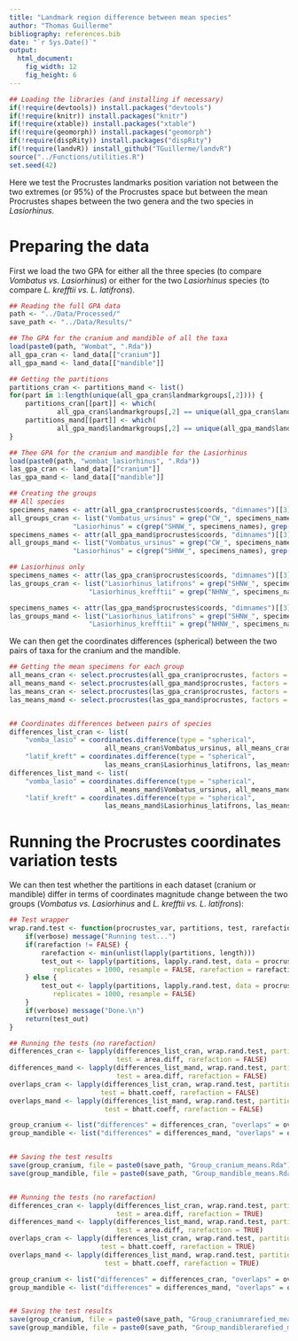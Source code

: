 ```yaml
---
title: "Landmark region difference between mean species"
author: "Thomas Guillerme"
bibliography: references.bib
date: "`r Sys.Date()`"
output:
  html_document:
    fig_width: 12
    fig_height: 6
---
```


```r
## Loading the libraries (and installing if necessary)
if(!require(devtools)) install.packages("devtools")
if(!require(knitr)) install.packages("knitr")
if(!require(xtable)) install.packages("xtable")
if(!require(geomorph)) install.packages("geomorph")
if(!require(dispRity)) install.packages("dispRity")
if(!require(landvR)) install_github("TGuillerme/landvR")
source("../Functions/utilities.R")
set.seed(42)
```

Here we test the Procrustes landmarks position variation not between the two extremes (or 95%) of the Procrustes space but between the mean Procrustes shapes between the two genera and the two species in _Lasiorhinus_.

# Preparing the data

First we load the two GPA for either all the three species (to compare _Vombatus vs. Lasiorhinus_) or either for the two _Lasiorhinus_ species (to compare _L. krefftii vs. L. latifrons_).

```r
## Reading the full GPA data
path <- "../Data/Processed/"
save_path <- "../Data/Results/"

## The GPA for the cranium and mandible of all the taxa
load(paste0(path, "Wombat", ".Rda"))
all_gpa_cran <- land_data[["cranium"]]
all_gpa_mand <- land_data[["mandible"]]

## Getting the partitions
partitions_cran <- partitions_mand <- list()
for(part in 1:length(unique(all_gpa_cran$landmarkgroups[,2]))) {
    partitions_cran[[part]] <- which(
            all_gpa_cran$landmarkgroups[,2] == unique(all_gpa_cran$landmarkgroups[,2])[part])
    partitions_mand[[part]] <- which(
            all_gpa_mand$landmarkgroups[,2] == unique(all_gpa_mand$landmarkgroups[,2])[part])
}

## Thee GPA for the cranium and mandible for the Lasiorhinus
load(paste0(path, "wombat_lasiorhinus", ".Rda"))
las_gpa_cran <- land_data[["cranium"]]
las_gpa_mand <- land_data[["mandible"]]

## Creating the groups
## All species
specimens_names <- attr(all_gpa_cran$procrustes$coords, "dimnames")[[3]]
all_groups_cran <- list("Vombatus_ursinus" = grep("CW_", specimens_names),
                "Lasiorhinus" = c(grep("SHNW_", specimens_names), grep("NHNW_", specimens_names)))
specimens_names <- attr(all_gpa_mand$procrustes$coords, "dimnames")[[3]]
all_groups_mand <- list("Vombatus_ursinus" = grep("CW_", specimens_names),
                "Lasiorhinus" = c(grep("SHNW_", specimens_names), grep("NHNW_", specimens_names)))

## Lasiorhinus only
specimens_names <- attr(las_gpa_cran$procrustes$coords, "dimnames")[[3]]
las_groups_cran <- list("Lasiorhinus_latifrons" = grep("SHNW_", specimens_names),
                    "Lasiorhinus_krefftii" = grep("NHNW_", specimens_names))

specimens_names <- attr(las_gpa_mand$procrustes$coords, "dimnames")[[3]]
las_groups_mand <- list("Lasiorhinus_latifrons" = grep("SHNW_", specimens_names),
                    "Lasiorhinus_krefftii" = grep("NHNW_", specimens_names))

```

We can then get the coordinates differences (spherical) between the two pairs of taxa for the cranium and the mandible.


```r
## Getting the mean specimens for each group
all_means_cran <- select.procrustes(all_gpa_cran$procrustes, factors = all_groups_cran)
all_means_mand <- select.procrustes(all_gpa_mand$procrustes, factors = all_groups_mand)
las_means_cran <- select.procrustes(las_gpa_cran$procrustes, factors = las_groups_cran)
las_means_mand <- select.procrustes(las_gpa_mand$procrustes, factors = las_groups_mand)


## Coordinates differences between pairs of species
differences_list_cran <- list(
    "vomba_lasio" = coordinates.difference(type = "spherical",
                        all_means_cran$Vombatus_ursinus, all_means_cran$Lasiorhinus),
    "latif_kreft" = coordinates.difference(type = "spherical",
                        las_means_cran$Lasiorhinus_latifrons, las_means_cran$Lasiorhinus_krefftii))
differences_list_mand <- list(
    "vomba_lasio" = coordinates.difference(type = "spherical",
                        all_means_mand$Vombatus_ursinus, all_means_mand$Lasiorhinus),
    "latif_kreft" = coordinates.difference(type = "spherical",
                        las_means_mand$Lasiorhinus_latifrons, las_means_mand$Lasiorhinus_krefftii))

```


# Running the Procrustes coordinates variation tests

We can then test whether the partitions in each dataset (cranium or mandible) differ in terms of coordinates magnitude change between the two groups (_Vombatus vs. Lasiorhinus_ and _L. krefftii vs. L. latifrons_):

```r
## Test wrapper
wrap.rand.test <- function(procrustes_var, partitions, test, rarefaction, verbose = TRUE) {
    if(verbose) message("Running test...")
    if(rarefaction != FALSE) {
        rarefaction <- min(unlist(lapply(partitions, length)))
        test_out <- lapply(partitions, lapply.rand.test, data = procrustes_var[[1]], test = test,
           replicates = 1000, resample = FALSE, rarefaction = rarefaction)
    } else {
        test_out <- lapply(partitions, lapply.rand.test, data = procrustes_var[[1]], test = test,
           replicates = 1000, resample = FALSE)
    }
    if(verbose) message("Done.\n")
    return(test_out)
}

## Running the tests (no rarefaction)
differences_cran <- lapply(differences_list_cran, wrap.rand.test, partitions = partitions_cran,
                           test = area.diff, rarefaction = FALSE)
differences_mand <- lapply(differences_list_mand, wrap.rand.test, partitions = partitions_mand,
                           test = area.diff, rarefaction = FALSE)
overlaps_cran <- lapply(differences_list_cran, wrap.rand.test, partitions = partitions_cran,
                       test = bhatt.coeff, rarefaction = FALSE)
overlaps_mand <- lapply(differences_list_mand, wrap.rand.test, partitions = partitions_mand,
                        test = bhatt.coeff, rarefaction = FALSE)

group_cranium <- list("differences" = differences_cran, "overlaps" = overlaps_cran)
group_mandible <- list("differences" = differences_mand, "overlaps" = overlaps_mand)


## Saving the test results
save(group_cranium, file = paste0(save_path, "Group_cranium_means.Rda"))
save(group_mandible, file = paste0(save_path, "Group_mandible_means.Rda"))


## Running the tests (no rarefaction)
differences_cran <- lapply(differences_list_cran, wrap.rand.test, partitions = partitions_cran,
                           test = area.diff, rarefaction = TRUE)
differences_mand <- lapply(differences_list_mand, wrap.rand.test, partitions = partitions_mand,
                           test = area.diff, rarefaction = TRUE)
overlaps_cran <- lapply(differences_list_cran, wrap.rand.test, partitions = partitions_cran,
                       test = bhatt.coeff, rarefaction = TRUE)
overlaps_mand <- lapply(differences_list_mand, wrap.rand.test, partitions = partitions_mand,
                        test = bhatt.coeff, rarefaction = TRUE)

group_cranium <- list("differences" = differences_cran, "overlaps" = overlaps_cran)
group_mandible <- list("differences" = differences_mand, "overlaps" = overlaps_mand)


## Saving the test results
save(group_cranium, file = paste0(save_path, "Group_craniumrarefied_means.Rda"))
save(group_mandible, file = paste0(save_path, "Group_mandiblerarefied_means.Rda"))
```
